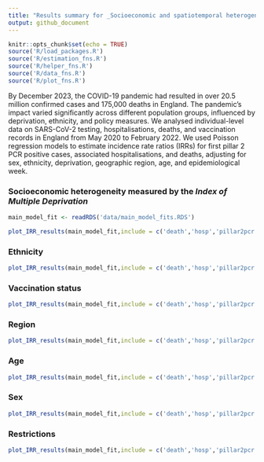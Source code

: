 ```yaml
---
title: "Results summary for _Socioeconomic and spatiotemporal heterogeneity in SARS-CoV-2 exposure and disease in England from May 2020 to February 2023_"
output: github_document
---
```


```r
knitr::opts_chunk$set(echo = TRUE)
source('R/load_packages.R')
source('R/estimation_fns.R')
source('R/helper_fns.R')
source('R/data_fns.R')
source('R/plot_fns.R')
```

By December 2023, the COVID-19 pandemic had resulted in over 20.5 million confirmed cases and 175,000 deaths in England. The pandemic's impact varied significantly across different population groups, influenced by deprivation, ethnicity, and policy measures. We analysed individual-level data on SARS-CoV-2 testing, hospitalisations, deaths, and vaccination records in England from May 2020 to February 2022. We used Poisson regression models to estimate incidence rate ratios (IRRs) for first pillar 2 PCR positive cases, associated hospitalisations, and deaths, adjusting for sex, ethnicity, deprivation, geographic region, age, and epidemiological week.

### Socioeconomic heterogeneity measured by the _Index of Multiple Deprivation_

```r
main_model_fit <- readRDS('data/main_model_fits.RDS')

plot_IRR_results(main_model_fit,include = c('death','hosp','pillar2pcr'),filter_by='IMD') 
```


### Ethnicity

```r
plot_IRR_results(main_model_fit,include = c('death','hosp','pillar2pcr'),filter_by='ethnicity') 
```

### Vaccination status

```r
plot_IRR_results(main_model_fit,include = c('death','hosp','pillar2pcr'),filter_by='vacc_status', min_p_value = 0.05,restrict_vacc_plot = TRUE,plot_VE = TRUE) #+ theme(legend.position = 'bottom')
```


### Region

```r
plot_IRR_results(main_model_fit,include = c('death','hosp','pillar2pcr'),filter_by='RGN21NM') 
```

### Age

```r
plot_IRR_results(main_model_fit,include = c('death','hosp','pillar2pcr'),filter_by='age_v2') 
```

### Sex

```r
plot_IRR_results(main_model_fit,include = c('death','hosp','pillar2pcr'),filter_by='sex') 
```


### Restrictions

```r
plot_IRR_results(main_model_fit,include = c('death','hosp','pillar2pcr'),filter_by='restriction') 
```




